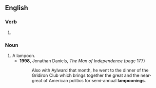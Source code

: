 ==English==

===Verb===
{{head|en|verb form}}

# {{present participle of|en|lampoon|nocat=1}}

===Noun===
{{en-noun}}

# A lampoon.
#* '''1998''', Jonathan Daniels, ''The Man of Independence'' (page 177)
#*: Also with Aylward that month, he went to the dinner of the Gridiron Club which brings together the great and the near-great of American politics for semi-annual '''lampoonings'''.